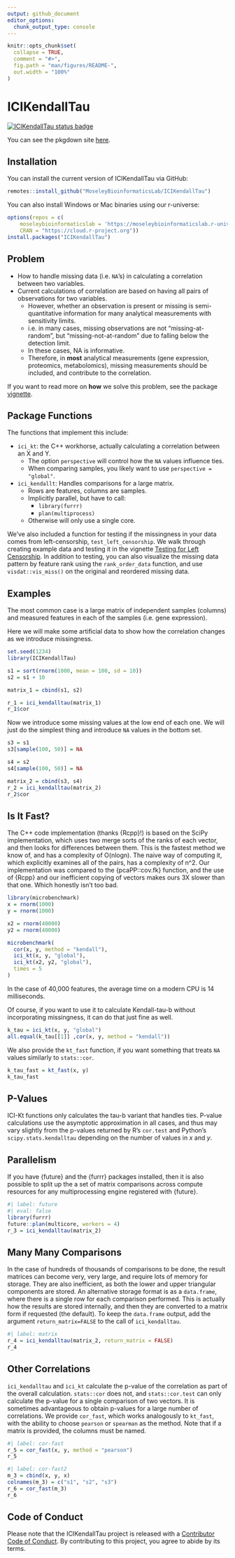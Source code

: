 ```yaml
---
output: github_document
editor_options: 
  chunk_output_type: console
---
```


<!-- README.md is generated from README.Rmd. Please edit that file -->

```r
knitr::opts_chunk$set(
  collapse = TRUE,
  comment = "#>",
  fig.path = "man/figures/README-",
  out.width = "100%"
)
```

# ICIKendallTau

<!-- badges: start -->
[![ICIKendallTau status badge](https://moseleybioinformaticslab.r-universe.dev/badges/ICIKendallTau)](https://moseleybioinformaticslab.r-universe.dev)
<!-- badges: end -->

You can see the pkgdown site [here](https://moseleybioinformaticslab.github.io/ICIKendallTau/).

## Installation

You can install the current version of ICIKendallTau via GitHub:

``` r
remotes::install_github("MoseleyBioinformaticsLab/ICIKendallTau")
```

You can also install Windows or Mac binaries using our r-universe:

```r
options(repos = c(
    moseleybioinformaticslab = 'https://moseleybioinformaticslab.r-universe.dev',
    CRAN = "https://cloud.r-project.org"))
install.packages("ICIKendallTau")
```

## Problem

* How to handle missing data (i.e. `NA`'s) in calculating a correlation between two variables.
* Current calculations of correlation are based on having all pairs of observations for two variables.
  * However, whether an observation is present or missing is semi-quantitative information for many analytical measurements with sensitivity limits.
  * i.e. in many cases, missing observations are not "missing-at-random", but "missing-not-at-random" due to falling below the detection limit.
  * In these cases, NA is informative.
  * Therefore, in **most** analytical measurements (gene expression, proteomics, metabolomics), missing measurements should be included, and contribute to the correlation.
  
If you want to read more on **how** we solve this problem, see the package [vignette](https://moseleybioinformaticslab.github.io/ICIKendallTau/articles/ici-kendalltau.html).

## Package Functions

The functions that implement this include:

* `ici_kt`: the C++ workhorse, actually calculating a correlation between an X and Y.
  * The option `perspective` will control how the `NA` values influence ties.
  * When comparing samples, you likely want to use `perspective = "global"`.
* `ici_kendallt`: Handles comparisons for a large matrix.
  * Rows are features, columns are samples.
  * Implicitly parallel, but have to call:
    * `library(furrr)`
    * `plan(multiprocess)`
  * Otherwise will only use a single core.
  
We've also included a function for testing if the missingness in your data comes from left-censorship, `test_left_censorship`. We walk through creating example data and testing it in the vignette [Testing for Left Censorship](https://moseleybioinformaticslab.github.io/ICIKendallTau/articles/testing-for-left-censorship).
In addition to testing, you can also visualize the missing data pattern by feature rank using the `rank_order_data` function, and use `visdat::vis_miss()` on the original and reordered missing data.
  
## Examples

The most common case is a large matrix of independent samples (columns) and measured features in each of the samples (i.e. gene expression).

Here we will make some artificial data to show how the correlation changes as we introduce missingness.

```r
set.seed(1234)
library(ICIKendallTau)

s1 = sort(rnorm(1000, mean = 100, sd = 10))
s2 = s1 + 10 

matrix_1 = cbind(s1, s2)

r_1 = ici_kendalltau(matrix_1)
r_1$cor
```

Now we introduce some missing values at the low end of each one.
We will just do the simplest thing and introduce `NA` values in the bottom set.

```r
s3 = s1
s3[sample(100, 50)] = NA

s4 = s2
s4[sample(100, 50)] = NA

matrix_2 = cbind(s3, s4)
r_2 = ici_kendalltau(matrix_2)
r_2$cor
```

## Is It Fast?

The C++ code implementation (thanks {Rcpp}!) is based on the SciPy implementation, which uses two merge sorts of the ranks of each vector, and then looks for differences between them.
This is the fastest method we know of, and has a complexity of O(nlogn).
The naive way of computing it, which explicitly examines all of the pairs, has a complexity of n^2.
Our implementation was compared to the {pcaPP::cov.fk} function, and the use of {Rcpp} and our inefficient copying of vectors makes ours 3X slower than that one.
Which honestly isn't too bad.

```r
library(microbenchmark)
x = rnorm(1000)
y = rnorm(1000)

x2 = rnorm(40000)
y2 = rnorm(40000)

microbenchmark(
  cor(x, y, method = "kendall"),
  ici_kt(x, y, "global"),
  ici_kt(x2, y2, "global"),
  times = 5
)
```

In the case of 40,000 features, the average time on a modern CPU is 14 milliseconds.

Of course, if you want to use it to calculate Kendall-tau-b without incorporating missingness, it can do that just fine as well.

```r
k_tau = ici_kt(x, y, "global")
all.equal(k_tau[[1]] ,cor(x, y, method = "kendall"))
```

We also provide the `kt_fast` function, if you want something that treats `NA` values similarly to `stats::cor`.

```r
k_tau_fast = kt_fast(x, y)
k_tau_fast
```

## P-Values

ICI-Kt functions only calculates the tau-b variant that handles ties.
P-value calculations use the asymptotic approximation in all cases, and thus
may vary slightly from the p-values returned by R's `cor.test` and Python's `scipy.stats.kendalltau`
depending on the number of values in *x* and *y*.

## Parallelism

If you have {future} and the {furrr} packages installed, then it is also possible to split up the a set of matrix comparisons across compute resources for any multiprocessing engine registered with {future}.

```r
#| label: future
#| eval: false
library(furrr)
future::plan(multicore, workers = 4)
r_3 = ici_kendalltau(matrix_2)
```

## Many Many Comparisons

In the case of hundreds of thousands of comparisons to be done, the result matrices can become very, very large, and require lots of memory for storage.
They are also inefficient, as both the lower and upper triangular components are stored.
An alternative storage format is as a `data.frame`, where there is a single row for each comparison performed.
This is actually how the results are stored internally, and then they are converted to a matrix form if requested (the default). 
To keep the `data.frame` output, add the argument `return_matrix=FALSE` to the call of `ici_kendalltau`.

```r
#| label: matrix
r_4 = ici_kendalltau(matrix_2, return_matrix = FALSE)
r_4
```

## Other Correlations

`ici_kendalltau` and `ici_kt` calculate the p-value of the correlation as part of the overall calculation.
`stats::cor` does not, and `stats::cor.test` can only calculate the p-value for a single comparison of two vectors.
It is sometimes advantageous to obtain p-values for a large number of correlations.
We provide `cor_fast`, which works analogously to `kt_fast`, with the ability to choose `pearson` or `spearman` as the method.
Note that if a matrix is provided, the columns must be named.

```r
#| label: cor-fast
r_5 = cor_fast(x, y, method = "pearson")
r_5
```

```r
#| label: cor-fast2
m_3 = cbind(x, y, x)
colnames(m_3) = c("s1", "s2", "s3")
r_6 = cor_fast(m_3)
r_6
```

## Code of Conduct
  
Please note that the ICIKendallTau project is released with a [Contributor Code of Conduct](https://contributor-covenant.org/version/2/0/CODE_OF_CONDUCT.html). By contributing to this project, you agree to abide by its terms.
